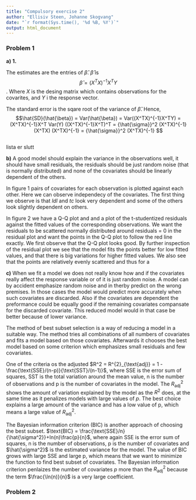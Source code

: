 ```yaml
---
title: "Compulsory exercise 2"
author: "Ellisiv Steen, Johanne Skogvang"
date: "`r format(Sys.time(), '%d %B, %Y')`"
output: html_document
---
```


### Problem 1

**a)**
**1.**


The estimates are the entries of $\hat{\beta}$.  $\hat{\beta}$ is $$ \hat{\beta} = (X^TX)^{-1}X^TY$$. Where $X$ is the desing matrix which contains observations for the covarites, and $Y$ i the response vector.  

The standard error is the sqare root of the variance of $\hat{\beta}$. Hence, $$\hat{SD}(\hat{\beta}) = Var(\hat{\beta}) = Var((X^TX)^{-1}X^TY) = (X^TX)^{-1}X^T Var(Y) ((X^TX)^{-1}X^T)^T = {\hat{\sigma}}^2 (X^TX)^{-1}(X^TX) (X^TX)^{-1} = {\hat{\sigma}}^2 (X^TX)^{-1}  $$


```r



```

lista er slutt

**b)** A good model should explain the variance in the observations well, it should have small residuals, the residuals should be just random noise (that is normally distributed) and none of the covariates should be linearly dependent of the others.  

In figure 1 pairs of covariates for each observation is plotted against each other. Here we can observe independecy of the covariates. The first thing we observe is that $ldl$ and $tc$ look very dependent and some of the others look slightly dependent on others. 

In figure 2 we have a Q-Q plot and and a plot of the t-studentized residuals against the fitted values of the corresponding observations. We want the residuals to be scattered normally distributed around residuals = 0 in the residual plot and want the points in the Q-Q plot to follow the red line exactly. We first observe that the Q-Q plot looks good. By further inspection of the residual plot we see that the model fits the points better for low fitted values, and that there is big variations for higher fitted values. We also see that the points are relatively evenly scattered and thus for a 


**c)** When we fit a model we does not really know how and if the covariates really affect the response variable or of it is just random noise. A model can by accident emphasize random noise and in therby predict on the wrong premises. In those cases the model would predict more accurately when such covariates are discarded. Also if the covariates are dependent the preformance could be equally good if the remaining covariates compansate for the discarded covariate. This reduced model would in that case be better because of lower variance.

The method of best subset selection is a way of reducing a model in a suitable way. The method tries all combinations of all numbers of covariates and fits a model based on those covariates. Afterwards it chooses the best model based on some criterion which emphasizes small residuals and few covariates.  

One of the criteria os the adjusted $R^2 = R^{2}_{\text{adj}} = 1 - \frac{\text{SSE}/(n-p)}{\text{SST}/(n-1)}$, where SSE is the error sum of squares, SST is the total variation around the mean value, n is the number of observations and p is the number of covariates in the model. The $R^{2}_{\text{adj}}$ shows the amount of variation explained by the model as the $R^2$ does, at the same time as it penalizes models with large values of $p$. The best choice explains a large amount of the variance and has a low value of p, which means a large value of $R^{2}_{\text{adj}}$.  

The Bayesian information criterion (BIC) is another approach of choosing the best subset. $\text{BIC} = \frac{\text{SSE}/n}{\hat{\sigma^2}}+ln(n)\frac{p}{n}$, where again SSE is the error sum of squares, n is the number of observations, p is the number of covariates and $\hat{\sigma^2}$ is the estimated variance for the model. The value of BIC grows with large SSE and large p, which means that we want to minimize the function to find best subset of covariates. The Bayesian information criterion penlaizes the number of covariates $p$ more than the $R^2_{\text{adj}}$ because the term $\frac{\ln(n)}{n}$ is a very large coefficient.

### Problem 2
